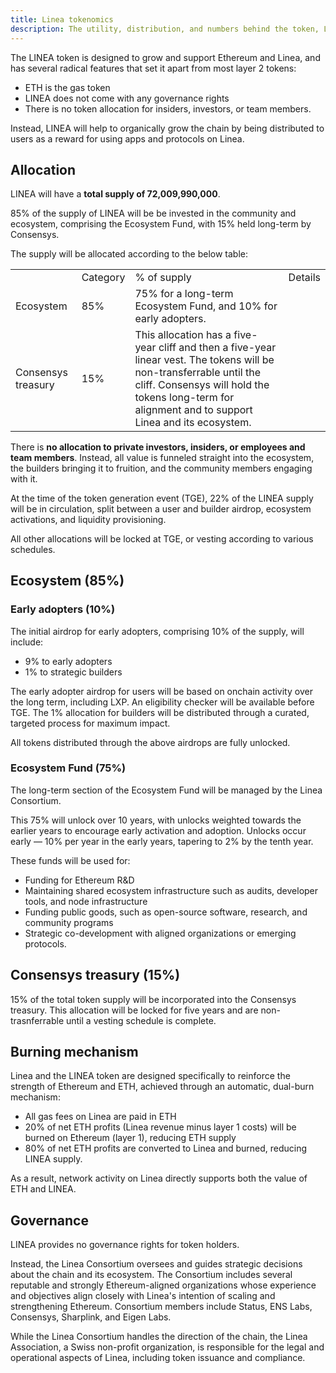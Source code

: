 ```yaml
---
title: Linea tokenomics
description: The utility, distribution, and numbers behind the token, LINEA.
---
```


The LINEA token is designed to grow and support Ethereum and Linea, and has several radical features 
that set it apart from most layer 2 tokens:
- ETH is the gas token
- LINEA does not come with any governance rights
- There is no token allocation for insiders, investors, or team members.

Instead, LINEA will help to organically grow the chain by being distributed to users as a reward for 
using apps and protocols on Linea. 

## Allocation

LINEA will have a **total supply of 72,009,990,000**.

85% of the supply of LINEA will be be invested in the community and ecosystem, comprising the 
Ecosystem Fund, with 15% held long-term by Consensys.

The supply will be allocated according to the below table:

<table>
	<th>
		<td>Category</td>
		<td>% of supply</td>
		<td>Details</td>
	</th>
	<tr>
		<td>Ecosystem</td>
		<td>85%</td>
		<td>75% for a long-term Ecosystem Fund, and 10% for early adopters.</td>
	</tr>
		<td>Consensys treasury</td>
		<td>15%</td>
		<td>This allocation has a five-year cliff and then a five-year linear vest.
		The tokens will be non-transferrable until the cliff. Consensys will hold
		the tokens long-term for alignment and to support Linea and its ecosystem.</td>
	<tr>
	</tr>
</table>

There is **no allocation to private investors, insiders, or employees and team members**. Instead, 
all value is funneled straight into the ecosystem, the builders bringing it to fruition, and the 
community members engaging with it. 

At the time of the token generation event (TGE), 22% of the LINEA supply will be in circulation, 
split between a user and builder airdrop, ecosystem activations, and liquidity provisioning.

All other allocations will be locked at TGE, or vesting according to various schedules.

## Ecosystem (85%)

### Early adopters (10%)

The initial airdrop for early adopters, comprising 10% of the supply, will include:
- 9% to early adopters
- 1% to strategic builders

The early adopter airdrop for users will be based on onchain activity over the long term, including 
LXP. An eligibility checker will be available before TGE. The 1% allocation for builders will be 
distributed through a curated, targeted process for maximum impact.
	
All tokens distributed through the above airdrops are fully unlocked.

### Ecosystem Fund (75%)

The long-term section of the Ecosystem Fund will be managed by the Linea Consortium.

This 75% will unlock over 10 years, with unlocks weighted towards the earlier years to encourage 
early activation and adoption. Unlocks occur early — 10% per year in the early years, tapering to 2% 
by the tenth year.

These funds will be used for:
- Funding for Ethereum R&D
- Maintaining shared ecosystem infrastructure such as audits, developer tools, and node infrastructure
- Funding public goods, such as open-source software, research, and community programs
- Strategic co-development with aligned organizations or emerging protocols.

## Consensys treasury (15%)

15% of the total token supply will be incorporated into the Consensys treasury. This allocation will 
be locked for five years and are non-trasnferrable until a vesting schedule is complete.

## Burning mechanism

Linea and the LINEA token are designed specifically to reinforce the strength of Ethereum and ETH, 
achieved through an automatic, dual-burn mechanism:
- All gas fees on Linea are paid in ETH
- 20% of net ETH profits (Linea revenue minus layer 1 costs) will be burned on Ethereum (layer 1), 
  reducing ETH supply
- 80% of net ETH profits are converted to Linea and burned, reducing LINEA supply.

As a result, network activity on Linea directly supports both the value of ETH and LINEA. 

## Governance

LINEA provides no governance rights for token holders. 

Instead, the Linea Consortium oversees and guides strategic decisions about the chain and its 
ecosystem. The Consortium includes several reputable and strongly Ethereum-aligned organizations 
whose experience and objectives align closely with Linea's intention of scaling and strengthening 
Ethereum. Consortium members include Status, ENS Labs, Consensys, Sharplink, and Eigen Labs. 

While the Linea Consortium handles the direction of the chain, the Linea Association, a Swiss 
non-profit organization, is responsible for the legal and operational aspects of Linea, including 
token issuance and compliance.  
